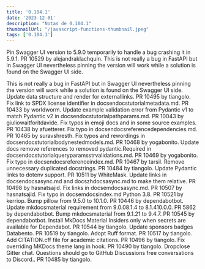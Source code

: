 ```yaml
--- 
title: '0.104.1' 
date: '2023-12-01' 
description: "Notas de 0.104.1" 
thumbnailUrl: "/javascript-functions-thumbnail.jpeg" 
tags: ['0.104.1'] 
--- 
```

<div> 
 Pin Swagger UI version to 5.9.0 temporarily to handle a bug crashing it in 5.9.1. PR 10529 by alejandraklachquin.
This is not really a bug in FastAPI but in Swagger UI nevertheless pinning the version will work while a solution is found on the Swagger UI side.

This is not really a bug in FastAPI but in Swagger UI nevertheless pinning the version will work while a solution is found on the Swagger UI side. Update data structure and render for externallinks. PR 10495 by tiangolo. Fix link to SPDX license identifier in docsendocstutorialmetadata.md. PR 10433 by worldworm. Update example validation error from Pydantic v1 to match Pydantic v2 in docsendocstutorialpathparams.md. PR 10043 by giuliowaitforitdavide. Fix typos in emoji docs and in some source examples. PR 10438 by afuetterer. Fix typo in docsendocsreferencedependencies.md. PR 10465 by suravshresth. Fix typos and rewordings in docsendocstutorialbodynestedmodels.md. PR 10468 by yogabonito. Update docs remove references to removed pydantic.Required in docsendocstutorialqueryparamsstrvalidations.md. PR 10469 by yogabonito. Fix typo in docsendocsreferenceindex.md. PR 10467 by tarsil. Remove unnecessary duplicated docstrings. PR 10484 by tiangolo. Update Pydantic links to dotenv support. PR 10511 by WhiteMask. Update links in docsendocsasync.md and docszhdocsasync.md to make them relative. PR 10498 by hasnatsajid. Fix links in docsemdocsasync.md. PR 10507 by hasnatsajid. Fix typo in docsemdocsindex.md Python 3.8. PR 10521 by kerriop. Bump pillow from 9.5.0 to 10.1.0. PR 10446 by dependabotbot. Update mkdocsmaterial requirement from 9.0.08.1.4 to 8.1.410.0.0. PR 5862 by dependabotbot. Bump mkdocsmaterial from 9.1.21 to 9.4.7. PR 10545 by dependabotbot. Install MkDocs Material Insiders only when secrets are available for Dependabot. PR 10544 by tiangolo. Update sponsors badges Databento. PR 10519 by tiangolo. Adopt Ruff format. PR 10517 by tiangolo. Add CITATION.cff file for academic citations. PR 10496 by tiangolo. Fix overriding MKDocs theme lang in hook. PR 10490 by tiangolo. Dropclose Gitter chat. Questions should go to GitHub Discussions free conversations to Discord.. PR 10485 by tiangolo. 
</div>